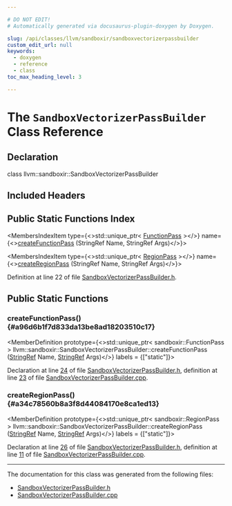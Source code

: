 ```yaml
---

# DO NOT EDIT!
# Automatically generated via docusaurus-plugin-doxygen by Doxygen.

slug: /api/classes/llvm/sandboxir/sandboxvectorizerpassbuilder
custom_edit_url: null
keywords:
  - doxygen
  - reference
  - class
toc_max_heading_level: 3

---
```





# The `SandboxVectorizerPassBuilder` Class Reference

<DoxygenPage pluginConfig={pluginConfig}>



## Declaration

<CodeBlock>class llvm::sandboxir::SandboxVectorizerPassBuilder</CodeBlock>

## Included Headers

<IncludesList>
<IncludesListItem
  filePath="llvm/Transforms/Vectorize/SandboxVectorizer/SandboxVectorizerPassBuilder.h"
  permalink="/docs/api/files/include/include/llvm/include/llvm/transforms/include/llvm/transforms/vectorize/include/llvm/transforms/vectorize/sandboxvectorizer/sandboxvectorizerpassbuilder-h"
  isLocal="true" />
</IncludesList>

## Public Static Functions Index

<MembersIndex>

<MembersIndexItem
  type={<>std::unique&#95;ptr&lt; <a href="/docs/api/classes/llvm/sandboxir/functionpass">FunctionPass</a> &gt;</>}
  name={<><a href="#a96d6b1f7d833da13be8ad18203510c17">createFunctionPass</a> (StringRef Name, StringRef Args)</>}>
</MembersIndexItem>

<MembersIndexItem
  type={<>std::unique&#95;ptr&lt; <a href="/docs/api/classes/llvm/sandboxir/regionpass">RegionPass</a> &gt;</>}
  name={<><a href="#a34c78560b8a3f8d44084170e8ca1ed13">createRegionPass</a> (StringRef Name, StringRef Args)</>}>
</MembersIndexItem>

</MembersIndex>


Definition at line 22 of file <a href="/docs/api/files/include/include/llvm/include/llvm/transforms/include/llvm/transforms/vectorize/include/llvm/transforms/vectorize/sandboxvectorizer/sandboxvectorizerpassbuilder-h">SandboxVectorizerPassBuilder.h</a>.

<SectionDefinition>

## Public Static Functions

### createFunctionPass() {#a96d6b1f7d833da13be8ad18203510c17}

<MemberDefinition
  prototype={<>std::unique&#95;ptr&lt; sandboxir::FunctionPass &gt; llvm::sandboxir::SandboxVectorizerPassBuilder::createFunctionPass (<a href="/docs/api/classes/llvm/stringref">StringRef</a> Name, <a href="/docs/api/classes/llvm/stringref">StringRef</a> Args)</>}
  labels = {["static"]}>

Declaration at line <a href="/docs/api/files/include/include/llvm/include/llvm/transforms/include/llvm/transforms/vectorize/include/llvm/transforms/vectorize/sandboxvectorizer/sandboxvectorizerpassbuilder-h/#l00024">24</a> of file <a href="/docs/api/files/include/include/llvm/include/llvm/transforms/include/llvm/transforms/vectorize/include/llvm/transforms/vectorize/sandboxvectorizer/sandboxvectorizerpassbuilder-h">SandboxVectorizerPassBuilder.h</a>, definition at line <a href="/docs/api/files/lib/lib/transforms/lib/transforms/vectorize/lib/transforms/vectorize/sandboxvectorizer/sandboxvectorizerpassbuilder-cpp/#l00023">23</a> of file <a href="/docs/api/files/lib/lib/transforms/lib/transforms/vectorize/lib/transforms/vectorize/sandboxvectorizer/sandboxvectorizerpassbuilder-cpp">SandboxVectorizerPassBuilder.cpp</a>.
</MemberDefinition>

### createRegionPass() {#a34c78560b8a3f8d44084170e8ca1ed13}

<MemberDefinition
  prototype={<>std::unique&#95;ptr&lt; sandboxir::RegionPass &gt; llvm::sandboxir::SandboxVectorizerPassBuilder::createRegionPass (<a href="/docs/api/classes/llvm/stringref">StringRef</a> Name, <a href="/docs/api/classes/llvm/stringref">StringRef</a> Args)</>}
  labels = {["static"]}>

Declaration at line <a href="/docs/api/files/include/include/llvm/include/llvm/transforms/include/llvm/transforms/vectorize/include/llvm/transforms/vectorize/sandboxvectorizer/sandboxvectorizerpassbuilder-h/#l00026">26</a> of file <a href="/docs/api/files/include/include/llvm/include/llvm/transforms/include/llvm/transforms/vectorize/include/llvm/transforms/vectorize/sandboxvectorizer/sandboxvectorizerpassbuilder-h">SandboxVectorizerPassBuilder.h</a>, definition at line <a href="/docs/api/files/lib/lib/transforms/lib/transforms/vectorize/lib/transforms/vectorize/sandboxvectorizer/sandboxvectorizerpassbuilder-cpp/#l00011">11</a> of file <a href="/docs/api/files/lib/lib/transforms/lib/transforms/vectorize/lib/transforms/vectorize/sandboxvectorizer/sandboxvectorizerpassbuilder-cpp">SandboxVectorizerPassBuilder.cpp</a>.
</MemberDefinition>

</SectionDefinition>

<hr/>

The documentation for this class was generated from the following files:

<ul>
<li><a href="/docs/api/files/include/include/llvm/include/llvm/transforms/include/llvm/transforms/vectorize/include/llvm/transforms/vectorize/sandboxvectorizer/sandboxvectorizerpassbuilder-h">SandboxVectorizerPassBuilder.h</a></li>
<li><a href="/docs/api/files/lib/lib/transforms/lib/transforms/vectorize/lib/transforms/vectorize/sandboxvectorizer/sandboxvectorizerpassbuilder-cpp">SandboxVectorizerPassBuilder.cpp</a></li>
</ul>

</DoxygenPage>
